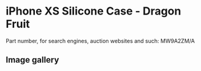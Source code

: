 
# iPhone XS Silicone Case - Dragon Fruit

Part number, for search engines, auction websites and such: MW9A2ZM/A

## Image gallery

<div style={{ width: "768px" }}>
  <GalleryComponent
    images={[
      {
        original: "/everysource/MW9A2.png",
        thumbnail: "/everypreview/MW9A2.png",
      },
      {
        original: "/everysource/MW9A2_AV1_GOLD.png",
        thumbnail: "/everypreview/MW9A2_AV1_GOLD.png",
      },
      {
        original: "/everysource/MW9A2_AV1_SILVER.png",
        thumbnail: "/everypreview/MW9A2_AV1_SILVER.png",
      },
      {
        original: "/everysource/MW9A2_AV1_SPACE_GRAY.png",
        thumbnail: "/everypreview/MW9A2_AV1_SPACE_GRAY.png",
      },
      {
        original: "/everysource/MW9A2_AV2.png",
        thumbnail: "/everypreview/MW9A2_AV2.png",
      }
    ]}
  />
</div>